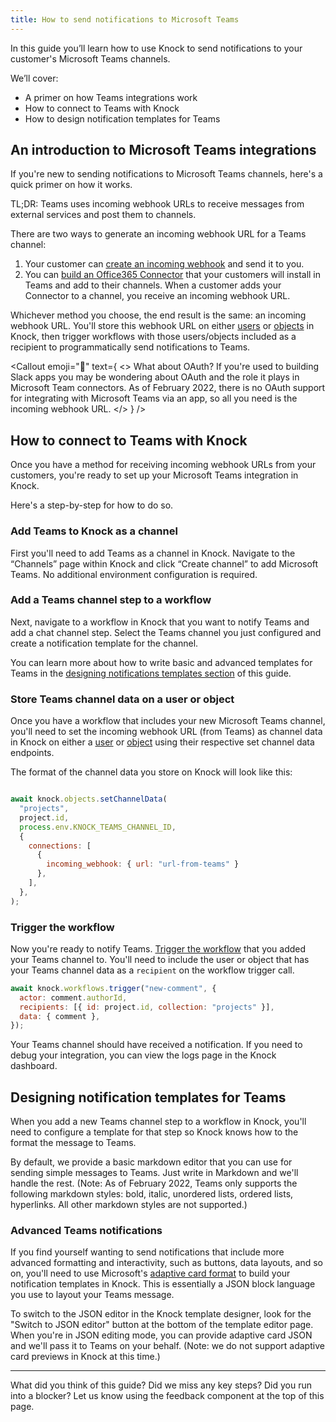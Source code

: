 ```yaml
---
title: How to send notifications to Microsoft Teams
---
```



In this guide you’ll learn how to use Knock to send notifications to your customer's Microsoft Teams channels.  

We’ll cover:

- A primer on how Teams integrations work
- How to connect to Teams with Knock
- How to design notification templates for Teams

## An introduction to Microsoft Teams integrations
If you're new to sending notifications to Microsoft Teams channels, here's a quick primer on how it works. 

TL;DR: Teams uses incoming webhook URLs to receive messages from external services and post them to channels. 

There are two ways to generate an incoming webhook URL for a Teams channel:
1. Your customer can [create an incoming webhook](https://docs.microsoft.com/en-us/microsoftteams/platform/webhooks-and-connectors/how-to/add-incoming-webhook) and send it to you. 
2. You can [build an Office365 Connector](https://docs.microsoft.com/en-us/microsoftteams/platform/webhooks-and-connectors/how-to/connectors-creating) that your customers will install in Teams and add to their channels. When a customer adds your Connector to a channel, you receive an incoming webhook URL. 

Whichever method you choose, the end result is the same: an incoming webhook URL. You'll store this webhook URL on either [users](/reference#users) or [objects](/reference#objects) in Knock, then trigger workflows with those users/objects included as a recipient to programmatically send notifications to Teams. 

<Callout 
  emoji="🌠" 
  text={
    <>
      <span className="font-bold">What about OAuth?</span> If you're used to building Slack apps you may be wondering about OAuth and the role it plays in Microsoft Team connectors. As of February 2022, there is no OAuth support for integrating with Microsoft Teams via an app, so all you need is the incoming webhook URL.
    </>
  }
/>


## How to connect to Teams with Knock
Once you have a method for receiving incoming webhook URLs from your customers, you're ready to set up your Microsoft Teams integration in Knock. 

Here's a step-by-step for how to do so. 

### Add Teams to Knock as a channel
First you'll need to add Teams as a channel in Knock. Navigate to the “Channels” page within Knock and click “Create channel” to add Microsoft Teams. No additional environment configuration is required. 

### Add a Teams channel step to a workflow
Next, navigate to a workflow in Knock that you want to notify Teams and add a chat channel step. Select the Teams channel you just configured and create a notification template for the channel. 

You can learn more about how to write basic and advanced templates for Teams in the [designing notifications templates section](/microsoft-teams#designing-notification-templates-for-teams) of this guide. 

### Store Teams channel data on a user or object
Once you have a workflow that includes your new Microsoft Teams channel, you'll need to set the incoming webhook URL (from Teams) as channel data in Knock on either a [user](/reference#set-user-channel-data) or [object](/reference#set-object-channel-data) using their respective set channel data endpoints.

The format of the channel data you store on Knock will look like this:
```javascript Storing Teams webhook on an object

await knock.objects.setChannelData(
  "projects",
  project.id,
  process.env.KNOCK_TEAMS_CHANNEL_ID,
  {
    connections: [
      {
        incoming_webhook: { url: "url-from-teams" }
      },
    ],
  },
);
```

### Trigger the workflow 
Now you're ready to notify Teams. [Trigger the workflow](/send-notifications/triggering-workflows) that you added your Teams channel to. You'll need to include the user or object that has your Teams channel data as a `recipient` on the workflow trigger call. 

```javascript Trigger a workflow with an object recipient
await knock.workflows.trigger("new-comment", {
  actor: comment.authorId,
  recipients: [{ id: project.id, collection: "projects" }],
  data: { comment },
});
```

Your Teams channel should have received a notification. If you need to debug your integration, you can view the logs page in the Knock dashboard. 

## Designing notification templates for Teams
When you add a new Teams channel step to a workflow in Knock, you'll need to configure a template for that step so Knock knows how to the format the message to Teams. 

By default, we provide a basic markdown editor that you can use for sending simple messages to Teams. Just write in Markdown and we'll handle the rest. (Note: As of February 2022, Teams only supports the following markdown styles: bold, italic, unordered lists, ordered lists, hyperlinks. All other markdown styles are not supported.)

### Advanced Teams notifications
If you find yourself wanting to send notifications that include more advanced formatting and interactivity, such as buttons, data layouts, and so on, you'll need to use Microsoft's [adaptive card format](https://docs.microsoft.com/en-us/microsoftteams/platform/task-modules-and-cards/cards/cards-reference#adaptive-card) to build your notification templates in Knock. This is essentially a JSON block language you use to layout your Teams message. 

To switch to the JSON editor in the Knock template designer, look for the "Switch to JSON editor" button at the bottom of the template editor page. When you're in JSON editing mode, you can provide adaptive card JSON and we'll pass it to Teams on your behalf. (Note: we do not support adaptive card previews in Knock at this time.)

---

What did you think of this guide? Did we miss any key steps? Did you run into a blocker? Let us know using the feedback component at the top of this page.